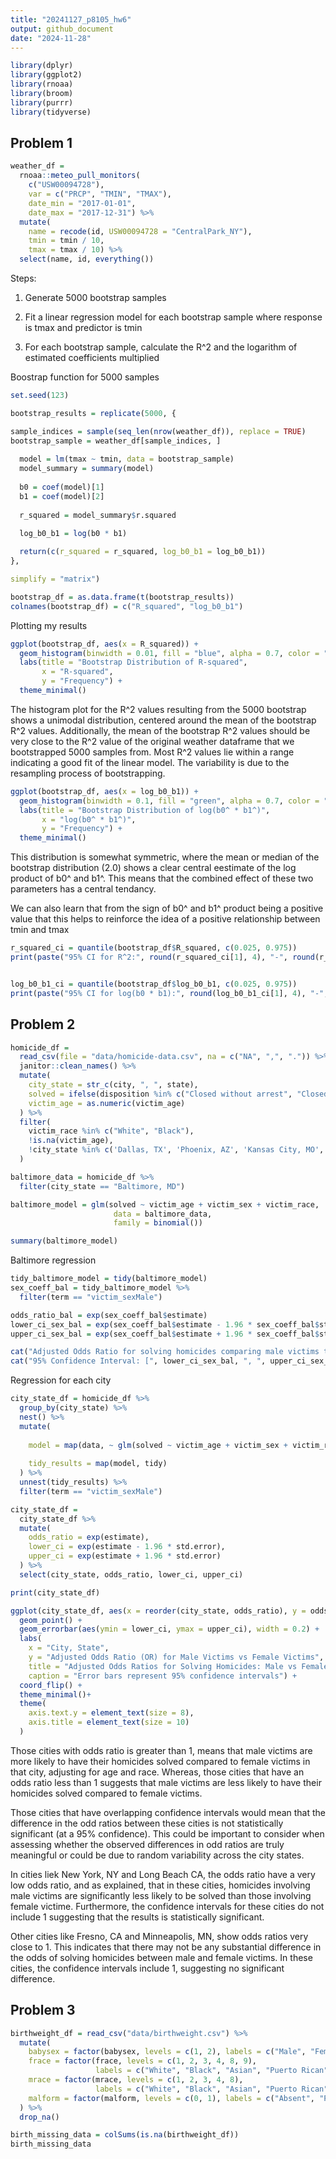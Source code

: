 ```yaml
---
title: "20241127_p8105_hw6"
output: github_document
date: "2024-11-28"
---
```


```r
library(dplyr)
library(ggplot2)
library(rnoaa)
library(broom)
library(purrr)
library(tidyverse)
```

## Problem 1

```r
weather_df = 
  rnoaa::meteo_pull_monitors(
    c("USW00094728"),
    var = c("PRCP", "TMIN", "TMAX"), 
    date_min = "2017-01-01",
    date_max = "2017-12-31") %>%
  mutate(
    name = recode(id, USW00094728 = "CentralPark_NY"),
    tmin = tmin / 10,
    tmax = tmax / 10) %>%
  select(name, id, everything())
```

Steps: 

1. Generate 5000 bootstrap samples 

2. Fit a linear regression model for each bootstrap sample where response is tmax and predictor is tmin

3. For each bootstrap sample, calculate the R^2 and the logarithm of estimated coefficients multiplied

Boostrap function for 5000 samples
```r
set.seed(123)

bootstrap_results = replicate(5000, {

sample_indices = sample(seq_len(nrow(weather_df)), replace = TRUE)
bootstrap_sample = weather_df[sample_indices, ]
  
  model = lm(tmax ~ tmin, data = bootstrap_sample)
  model_summary = summary(model)
  
  b0 = coef(model)[1]
  b1 = coef(model)[2]
  
  r_squared = model_summary$r.squared
  
  log_b0_b1 = log(b0 * b1)

  return(c(r_squared = r_squared, log_b0_b1 = log_b0_b1))
}, 

simplify = "matrix")

bootstrap_df = as.data.frame(t(bootstrap_results))
colnames(bootstrap_df) = c("R_squared", "log_b0_b1")

```


Plotting my results

```r
ggplot(bootstrap_df, aes(x = R_squared)) +
  geom_histogram(binwidth = 0.01, fill = "blue", alpha = 0.7, color = "black") +
  labs(title = "Bootstrap Distribution of R-squared",
       x = "R-squared",
       y = "Frequency") +
  theme_minimal()
```

The histogram plot for the R^2 values resulting from the 5000 bootstrap shows a unimodal distribution, centered around the mean of the bootstrap R^2 values. Additionally, the mean of the bootstrap R^2 values should be very close to the R^2 value of the original weather dataframe that we bootstrapped 5000 samples from. Most R^2 values lie within a range indicating a good fit of the linear model. The variability is due to the resampling process of bootstrapping. 


```r
ggplot(bootstrap_df, aes(x = log_b0_b1)) +
  geom_histogram(binwidth = 0.1, fill = "green", alpha = 0.7, color = "black") +
  labs(title = "Bootstrap Distribution of log(b0^ * b1^)",
       x = "log(b0^ * b1^)",
       y = "Frequency") +
  theme_minimal()
```

This distribution is somewhat symmetric, where the mean or median of the bootstrap distribution (2.0) shows a clear central eestimate of the log product of b0^ and b1^. This means that the combined effect of these two parameters has a central tendancy. 

We can also learn that from the sign of b0^ and b1^ product being a positive value that this helps to reinforce the idea of a positive relationship between tmin and tmax


```r
r_squared_ci = quantile(bootstrap_df$R_squared, c(0.025, 0.975))
print(paste("95% CI for R^2:", round(r_squared_ci[1], 4), "-", round(r_squared_ci[2], 4)))


log_b0_b1_ci = quantile(bootstrap_df$log_b0_b1, c(0.025, 0.975))
print(paste("95% CI for log(b0 * b1):", round(log_b0_b1_ci[1], 4), "-", round(log_b0_b1_ci[2], 4)))

```


## Problem 2

```r
homicide_df = 
  read_csv(file = "data/homicide-data.csv", na = c("NA", ",", ".")) %>% 
  janitor::clean_names() %>% 
  mutate(
    city_state = str_c(city, ", ", state),
    solved = ifelse(disposition %in% c("Closed without arrest", "Closed by arrest"), 1, 0),  
    victim_age = as.numeric(victim_age)  
  ) %>% 
  filter(
    victim_race %in% c("White", "Black"),  
    !is.na(victim_age),  
    !city_state %in% c('Dallas, TX', 'Phoenix, AZ', 'Kansas City, MO', 'Tulsa, AL')  
  )

```


```r
baltimore_data = homicide_df %>%
  filter(city_state == "Baltimore, MD")

baltimore_model = glm(solved ~ victim_age + victim_sex + victim_race, 
                       data = baltimore_data, 
                       family = binomial())

summary(baltimore_model)

```


Baltimore regression

```r
tidy_baltimore_model = tidy(baltimore_model)
sex_coeff_bal = tidy_baltimore_model %>% 
  filter(term == "victim_sexMale")

odds_ratio_bal = exp(sex_coeff_bal$estimate)
lower_ci_sex_bal = exp(sex_coeff_bal$estimate - 1.96 * sex_coeff_bal$std.error)
upper_ci_sex_bal = exp(sex_coeff_bal$estimate + 1.96 * sex_coeff_bal$std.error)

cat("Adjusted Odds Ratio for solving homicides comparing male victims to female victims: ", odds_ratio_bal, "\n")
cat("95% Confidence Interval: [", lower_ci_sex_bal, ", ", upper_ci_sex_bal, "]", "\n")

```


Regression for each city 


```r
city_state_df = homicide_df %>%
  group_by(city_state) %>%
  nest() %>%  
  mutate(
    
    model = map(data, ~ glm(solved ~ victim_age + victim_sex + victim_race, data = .x, family = "binomial")),  
    
    tidy_results = map(model, tidy)  
  ) %>%
  unnest(tidy_results) %>%
  filter(term == "victim_sexMale")  

city_state_df = 
  city_state_df %>%
  mutate(
    odds_ratio = exp(estimate),  
    lower_ci = exp(estimate - 1.96 * std.error),  
    upper_ci = exp(estimate + 1.96 * std.error)   
  ) %>%
  select(city_state, odds_ratio, lower_ci, upper_ci)  

print(city_state_df)

```


```r
ggplot(city_state_df, aes(x = reorder(city_state, odds_ratio), y = odds_ratio)) +
  geom_point() +  
  geom_errorbar(aes(ymin = lower_ci, ymax = upper_ci), width = 0.2) + 
  labs(
    x = "City, State", 
    y = "Adjusted Odds Ratio (OR) for Male Victims vs Female Victims", 
    title = "Adjusted Odds Ratios for Solving Homicides: Male vs Female Victims",
    caption = "Error bars represent 95% confidence intervals") +
  coord_flip() +
  theme_minimal()+ 
  theme(
    axis.text.y = element_text(size = 8), 
    axis.title = element_text(size = 10)
  )
```


Those cities with odds ratio is greater than 1, means that male victims are more likely to have their homicides solved compared to female victims in that city, adjusting for age and race. Whereas, those cities that have an odds ratio less than 1 suggests that male victims are less likely to have their homicides solved compared to female victims.

Those cities that have overlapping confidence intervals would mean that the difference in the odd ratios between these cities is not statistically significant (at a 95% confidence). This could be important to consider when assessing whether the observed differences in odd ratios are truly meaningful or could be due to random variability across the city states. 

In cities liek New York, NY and Long Beach CA, the odds ratio have a very low odds ratio, and as explained, that in these cities, homicides involving male victims are significantly less likely to be solved than those involving female victime. Furthermore, the confidence intervals for these cities do not include 1 suggesting that the results is statistically significant. 

Other cities like Fresno, CA and Minneapolis, MN, show odds ratios very close to 1. This indicates that there may not be any substantial difference in the odds of solving homicides between male and female victims. In these cities, the confidence intervals include 1, suggesting no significant difference.


## Problem 3

```r
birthweight_df = read_csv("data/birthweight.csv") %>% 
  mutate(
    babysex = factor(babysex, levels = c(1, 2), labels = c("Male", "Female")),
    frace = factor(frace, levels = c(1, 2, 3, 4, 8, 9), 
                   labels = c("White", "Black", "Asian", "Puerto Rican", "Other", "Unknown")),
    mrace = factor(mrace, levels = c(1, 2, 3, 4, 8), 
                   labels = c("White", "Black", "Asian", "Puerto Rican", "Other")),
    malform = factor(malform, levels = c(0, 1), labels = c("Absent", "Present"))
  ) %>% 
  drop_na()

birth_missing_data = colSums(is.na(birthweight_df))
birth_missing_data

```

